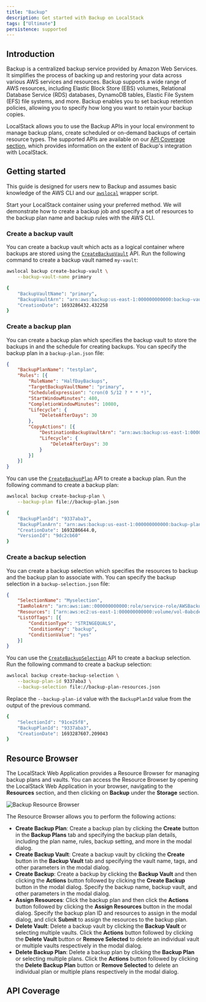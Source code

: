 ```yaml
---
title: "Backup"
description: Get started with Backup on LocalStack
tags: ["Ultimate"]
persistence: supported
---
```



## Introduction

Backup is a centralized backup service provided by Amazon Web Services.
It simplifies the process of backing up and restoring your data across various AWS services and resources.
Backup supports a wide range of AWS resources, including Elastic Block Store (EBS) volumes, Relational Database Service (RDS) databases, DynamoDB tables, Elastic File System (EFS) file systems, and more.
Backup enables you to set backup retention policies, allowing you to specify how long you want to retain your backup copies.

LocalStack allows you to use the Backup APIs in your local environment to manage backup plans, create scheduled or on-demand backups of certain resource types.
The supported APIs are available on our [API Coverage section](#api-coverage), which provides information on the extent of Backup's integration with LocalStack.

## Getting started

This guide is designed for users new to Backup and assumes basic knowledge of the AWS CLI and our [`awslocal`](https://github.com/localstack/awscli-local) wrapper script.

Start your LocalStack container using your preferred method.
We will demonstrate how to create a backup job and specify a set of resources to the backup plan name and backup rules with the AWS CLI.

### Create a backup vault

You can create a backup vault which acts as a logical container where backups are stored using the [`CreateBackupVault`](https://docs.aws.amazon.com/aws-backup/latest/devguide/API_CreateBackupVault.html) API.
Run the following command to create a backup vault named `my-vault`:

```bash
awslocal backup create-backup-vault \
    --backup-vault-name primary
```

```bash title="Output"
{
    "BackupVaultName": "primary",
    "BackupVaultArn": "arn:aws:backup:us-east-1:000000000000:backup-vault:primary",
    "CreationDate": 1693286432.432258
}
```

### Create a backup plan

You can create a backup plan which specifies the backup vault to store the backups in and the schedule for creating backups.
You can specify the backup plan in a `backup-plan.json` file:

```json showshowLineNumbers
{
    "BackupPlanName": "testplan",
    "Rules": [{
        "RuleName": "HalfDayBackups",
        "TargetBackupVaultName": "primary",
        "ScheduleExpression": "cron(0 5/12 ? * * *)",
        "StartWindowMinutes": 480,
        "CompletionWindowMinutes": 10080,
        "Lifecycle": {
            "DeleteAfterDays": 30
        },
        "CopyActions": [{
            "DestinationBackupVaultArn": "arn:aws:backup:us-east-1:000000000000:backup-vault:secondary",
            "Lifecycle": {
                "DeleteAfterDays": 30
            }
        }]
    }]
}
```

You can use the [`CreateBackupPlan`](https://docs.aws.amazon.com/aws-backup/latest/devguide/API_CreateBackupPlan.html) API to create a backup plan.
Run the following command to create a backup plan:

```bash
awslocal backup create-backup-plan \
    --backup-plan file://backup-plan.json
```

```bash title="Output"
{
    "BackupPlanId": "9337aba3",
    "BackupPlanArn": "arn:aws:backup:us-east-1:000000000000:backup-plan:testplan",
    "CreationDate": 1693286644.0,
    "VersionId": "9dc2cb60"
}
```

### Create a backup selection

You can create a backup selection which specifies the resources to backup and the backup plan to associate with.
You can specify the backup selection in a `backup-selection.json` file:

```json showshowLineNumbers
{
    "SelectionName": "Myselection",
    "IamRoleArn": "arn:aws:iam::000000000000:role/service-role/AWSBackupDefaultServiceRole",
    "Resources": ["arn:aws:ec2:us-east-1:000000000000:volume/vol-0abcdef1234"],
    "ListOfTags": [{
        "ConditionType": "STRINGEQUALS",
        "ConditionKey": "backup",
        "ConditionValue": "yes"
    }]
}

```

You can use the [`CreateBackupSelection`](https://docs.aws.amazon.com/aws-backup/latest/devguide/API_CreateBackupSelection.html) API to create a backup selection.
Run the following command to create a backup selection:

```bash
awslocal backup create-backup-selection \
    --backup-plan-id 9337aba3 \
    --backup-selection file://backup-plan-resources.json
```

Replace the `--backup-plan-id` value with the `BackupPlanId` value from the output of the previous command.

```bash title="Output"
{
    "SelectionId": "91ce25f8",
    "BackupPlanId": "9337aba3",
    "CreationDate": 1693287607.209043
}
```

## Resource Browser

The LocalStack Web Application provides a Resource Browser for managing backup plans and vaults.
You can access the Resource Browser by opening the LocalStack Web Application in your browser, navigating to the **Resources** section, and then clicking on **Backup** under the **Storage** section.

![Backup Resource Browser](/images/aws/backup-resource-browser.png)

The Resource Browser allows you to perform the following actions:

- **Create Backup Plan**: Create a backup plan by clicking the **Create** button in the **Backup Plans** tab and specifying the backup plan details, including the plan name, rules, backup setting, and more in the modal dialog.
- **Create Backup Vault**: Create a backup vault by clicking the **Create** button in the **Backup Vault** tab and specifying the vault name, tags, and other parameters in the modal dialog.
- **Create Backup**: Create a backup by clicking the **Backup Vault** and then clicking the **Actions** button followed by clicking the **Create Backup** button in the modal dialog.
  Specify the backup name, backup vault, and other parameters in the modal dialog.
- **Assign Resources**: Click the backup plan and then click the **Actions** button followed by clicking the **Assign Resources** button in the modal dialog.
  Specify the backup plan ID and resources to assign in the modal dialog, and click **Submit** to assign the resources to the backup plan.
- **Delete Vault**: Delete a backup vault by clicking the **Backup Vault** or selecting multiple vaults.
  Click the **Actions** button followed by clicking the **Delete Vault** button or **Remove Selected** to delete an individual vault or multiple vaults respectively in the modal dialog.
- **Delete Backup Plan**: Delete a backup plan by clicking the **Backup Plan** or selecting multiple plans.
  Click the **Actions** button followed by clicking the **Delete Backup Plan** button or **Remove Selected** to delete an individual plan or multiple plans respectively in the modal dialog.

## API Coverage

<FeatureCoverage service="backup" client:load />
